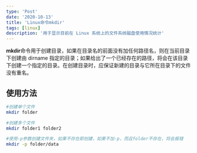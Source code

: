 ```yaml
---
type: 'Post'
date: '2020-10-13'
title: 'Linux命令mkdir'
tags: [linux]
description: '用于显示目前在 Linux 系统上的文件系统磁盘使用情况统计'
---
```


**mkdir**命令用于创建目录，如果在目录名的前面没有加任何路径名，则在当前目录下创建由 dirname 指定的目录；如果给出了一个已经存在的路径，将会在该目录下创建一个指定的目录。在创建目录时，应保证新建的目录与它所在目录下的文件没有重名。

## 使用方法

```bash
#创建单个文件
mkdir folder

#创建多个文件
mkdir folder1 folder2

#使用-p参数创建文件夹，如果不存在即创建，如果不加-p，而且folder不存在，将会报错
mkdir -p folder/data
```
